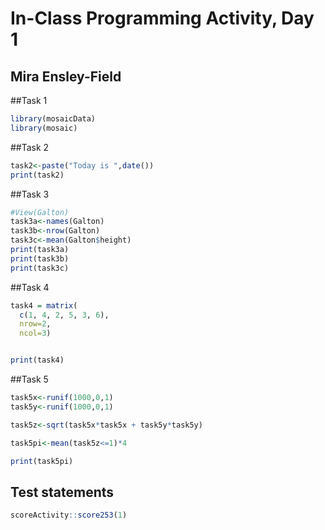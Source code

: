 # In-Class Programming Activity, Day 1

## Mira Ensley-Field

##Task 1 
```r
library(mosaicData)
library(mosaic)
```

##Task 2

```r
task2<-paste("Today is ",date())
print(task2)
```

##Task 3

```r
#View(Galton)
task3a<-names(Galton)
task3b<-nrow(Galton)
task3c<-mean(Galton$height)
print(task3a)
print(task3b)
print(task3c)

```

##Task 4

```r
task4 = matrix( 
  c(1, 4, 2, 5, 3, 6), 
  nrow=2, 
  ncol=3) 


print(task4)
```



##Task 5

```r
task5x<-runif(1000,0,1)
task5y<-runif(1000,0,1)

task5z<-sqrt(task5x*task5x + task5y*task5y)

task5pi<-mean(task5z<=1)*4

print(task5pi)

```
## Test statements

```r
scoreActivity::score253(1)
```